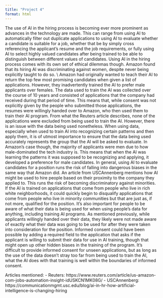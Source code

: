 ```yaml
---
title: "Project 4"
format: html
---
```

  The use of AI in the hiring process is becoming ever more prominent as advances 
in the technology are made. This can range from using AI to automatically filter
out duplicate applications to using AI to evaluate whether a candidate is 
suitable for a job, whether that be by simply cross referencing the applicant's 
resume and the job requirements, or fully using AI to select highly valued 
candidates after being trained to be able to distinguish between different 
values of candidates. Using AI in the hiring process comes with its own set of 
ethical dilemmas though. Amazon found that its hiring AI was discriminating 
against women, despite never being explicitly taught to do so. \\ 
\indent
Amazon had originally wanted to teach their AI to return the top few most 
promising candidates when given a list of applications. However, they inadvertently 
trained the AI to prefer male applicants over females. 
  The data used to train the AI was collected over the course of 10 years and 
consisted of applications that the company had received during that period of time. 
This means that, while consent was not explicitly given by the people who submitted 
those applications, the resumes were willingly handed over to Amazon, who then 
used them to train their AI program. From what the Reuters article describes, 
none of the applications were excluded from being used to train the AI. 
  However, there is an issue with the data being used nonetheless. When using data, 
especially when used to train AI into recognizing certain patterns and then apply 
them, it is of utmost importance to ensure that the data being used accurately 
represents the group that the AI will be asked to evaluate. In Amazon's case though, 
the majority of applicants were men due to how male-dominated the tech industry is. 
This means that when the AI was learning the patterns it was supposed to be 
recognizing and applying, it developed a preference for male candidates. 
  In general, using AI to evaluate candidates for a position runs the risk of 
falling into dangerous biases in the same way that Amazon did. An article from 
USCAnnenberg mentions how AI might be used to hire people based on their proximity 
to the company they applied to. This runs the risk of becoming discriminatory 
against minorities. If the AI is trained on applications that come from people who
live in rich white neighborhoods, it could quickly begin to disqualify applications 
that come from people who live in minority communities but that are just as, if not 
more, qualified for the position. 
  It's also important for people to be aware of what their data is being used for 
when using people's data for anything, including training AI programs. As mentioned 
previously, while applicants willingly handed over their data, they likely were not 
made aware of exactly what their data was going to be used for after they were 
taken into consideration for the position. Informed consent could have been possible 
by adding a required field to the application that asks if the applicant is willing 
to submit their data for use in AI training, though that might open up other hidden 
biases in the training of the program. It's difficult to provide informed consent 
for unseen applications, but as long as the use of the data doesn't stray too far 
from being used to train the AI, what the AI does with that training is well within 
the boundaries of informed consent. 


Articles mentioned: 
  - Reuters: https://www.reuters.com/article/us-amazon-com-jobs-automation-insight-idUSKCN1MK08G/
  - USCAnnenberg: https://communicationmgmt.usc.edu/blog/ai-in-hr-how-artificial-intelligence-is-changing-hiring

  
